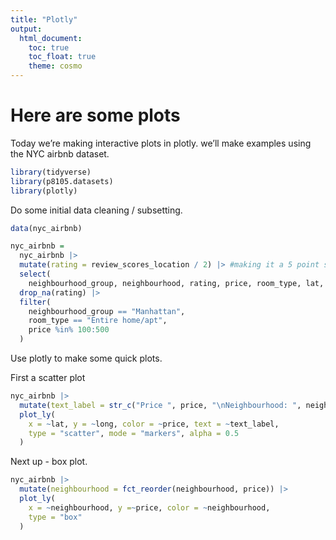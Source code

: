 ```yaml
---
title: "Plotly"
output: 
  html_document:
    toc: true
    toc_float: true
    theme: cosmo
---
```


# Here are some plots

Today we're making interactive plots in plotly. we'll make examples using the NYC airbnb dataset.

```r
library(tidyverse)
library(p8105.datasets)
library(plotly)
```

Do some initial data cleaning / subsetting.

```r
data(nyc_airbnb)

nyc_airbnb = 
  nyc_airbnb |> 
  mutate(rating = review_scores_location / 2) |> #making it a 5 point scale, rather than out of 10
  select(
    neighbourhood_group, neighbourhood, rating, price, room_type, lat, long) |>
  drop_na(rating) |>  
  filter(
    neighbourhood_group == "Manhattan",
    room_type == "Entire home/apt",
    price %in% 100:500
  )
```


Use plotly to make some quick plots. 

First a scatter plot

```r
nyc_airbnb |> 
  mutate(text_label = str_c("Price ", price, "\nNeighbourhood: ", neighbourhood)) |> 
  plot_ly(
    x = ~lat, y = ~long, color = ~price, text = ~text_label,
    type = "scatter", mode = "markers", alpha = 0.5
  )
```

Next up - box plot.

```r
nyc_airbnb |> 
  mutate(neighbourhood = fct_reorder(neighbourhood, price)) |> 
  plot_ly(
    x = ~neighbourhood, y =~price, color = ~neighbourhood,
    type = "box"
  )
```

